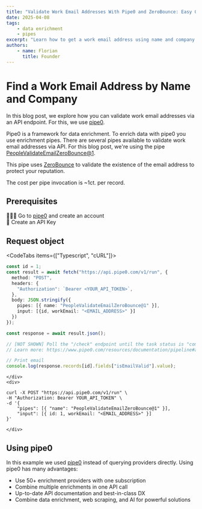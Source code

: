 ```yaml
---
title: "Validate Work Email Addresses With Pipe0 and ZeroBounce: Easy Guide"
date: 2025-04-08
tags:
    - data enrichment
    - pipes
excerpt: "Learn how to get a work email address using name and company info with pipe0 API"
authors:
    - name: Florian
      title: Founder
---
```


# Find a Work Email Address by Name and Company

In this blog post, we explore how you can validate work email addresses via an API endpoint.
For this, we use [pipe0](https://pipe0.com).

Pipe0 is a framework for data enrichment. To enrich data with pipe0 you use enrichment <AppLink linkType="pipe">pipes</AppLink>.
There are several pipes available to validate work email addresses via API. For this blog post, we're 
using the pipe [PeopleValidateEmailZeroBounce@1](https://www.pipe0.com/resources/pipe-catalog/people-validate-email-zerobounce/version-1).

This pipe uses [ZeroBounce](https://www.zerobounce.net/) to validate the existence of the email address to 
protect your reputation.

The cost per pipe invocation is ~1ct. per record.

## Prerequisites

🙆🏼‍♂️ Go to [pipe0](https://pipe0.com) and create an account <br />
🔑 Create an API Key

## Request object

<CodeTabs items={["Typescript", "cURL"]}>
    <div>
```typescript
const id = 1;
const result = await fetch("https://api.pipe0.com/v1/run", {
  method: "POST",
  headers: {
    "Authorization": `Bearer <YOUR_API_TOKEN>`,
  },
  body: JSON.stringify({
    pipes: [{ name: "PeopleValidateEmailZeroBounce@1" }],
    input: [{id, workEmail: "<EMAIL_ADDRESS>" }]
  })
});

const response = await result.json();

// [NOT SHOWN] Poll the "/check" endpoint until the task status is "completed"
// Learn more: https://www.pipe0.com/resources/documentation/pipeline#async-processing

// Print email
console.log(response.records[id].fields["isEmailValid"].value);
```
    </div>
    <div>
```shell
curl -X POST "https://api.pipe0.com/v1/run" \
-H "Authorization: Bearer YOUR_API_TOKEN" \
-d '{
    "pipes": [{ "name": "PeopleValidateEmailZeroBounce@1" }],
    "input": [{ id: 1, workEmail: "<EMAIL_ADDRESS>" }]
}'
```
    </div>
</CodeTabs>

## Using pipe0

In this example we used [pipe0](https://pipe0.com) instead of querying providers directly. Using pipe0 
has many advantages:

- Use 50+ enrichment providers with one subscription
- Combine multiple enrichments in one API call
- Up-to-date API documentation and best-in-class DX
- Combine data enrichment, web scraping, and AI for powerful solutions

<BlogBanner />